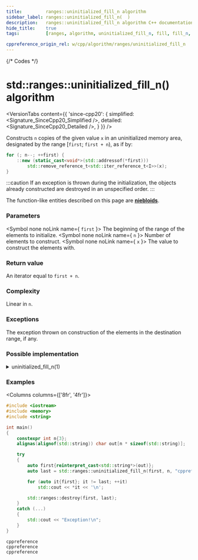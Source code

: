 ```yaml
---
title:         ranges::uninitialized_fill_n algorithm
sidebar_label: ranges::uninitialized_fill_n(  )
description:   ranges::uninitialized_fill_n algorithm C++ documentation
hide_title:    true
tags:          [ranges, algorithm, uninitialized_fill_n, fill, fill_n, uninitialized]

cppreference_origin_rel: w/cpp/algorithm/ranges/uninitialized_fill_n
---
```



{/* Codes */}


# std::ranges::uninitialized_fill_n() algorithm

<VersionTabs content={{
	'since-cpp20': {
		simplified:	<Signature_SinceCpp20_Simplified />,
		detailed:	<Signature_SinceCpp20_Detailed />,
	}
}} />

Constructs `n` copies of the given value `x` in an uninitialized memory area, designated by the range [`first`; `first + n`), as if by:
```cpp
for (; n--; ++first) {
    ::new (static_cast<void*>(std::addressof(*first)))
        std::remove_reference_t<std::iter_reference_t<I>>(x);
}
```

:::caution
If an exception is thrown during the initialization, the objects already constructed are destroyed in an unspecified order.
:::

The function-like entities described on this page are [**niebloids**](/docs/std/algo/niebloids).

### Parameters

<SymbolTable>

  <Symbol none noLink name={ <code>first</code> }>
    The beginning of the range of the elements to initialize.
  </Symbol>
  <Symbol none noLink name={ <code>n</code> }>
    Number of elements to construct.
  </Symbol>
  <Symbol none noLink name={ <code>x</code> }>
    The value to construct the elements with.
  </Symbol>

</SymbolTable>

### Return value

An iterator equal to `first + n`.

### Complexity

Linear in `n`.

### Exceptions

The exception thrown on construction of the elements in the destination range, if any.

### Possible implementation

<details>
<summary>uninitialized_fill_n(1)</summary>

```cpp
struct uninitialized_fill_n_fn
{
    template<no-throw-forward-range I, class T>
    requires std::constructible_from<std::iter_value_t<I>, const T&>
    I operator()(I first, std::iter_difference_t<I> n, const T& x) const
    {
        I rollback{first};
        try
        {
            for (; n-- > 0; ++first)
                ranges::construct_at(std::addressof(*first), x);
            return first;
        }
        catch (...) // rollback: destroy constructed elements
        {
            for (; rollback != first; ++rollback)
                ranges::destroy_at(std::addressof(*rollback));
            throw;
        }
    }
};

inline constexpr uninitialized_fill_n_fn uninitialized_fill_n{};
```

</details>

### Examples

<Columns columns={['8fr', '4fr']}>
<div>

```cpp title='Main.cpp' showLineNumbers
#include <iostream>
#include <memory>
#include <string>

int main()
{
    constexpr int n{3};
    alignas(alignof(std::string)) char out[n * sizeof(std::string)];

    try
    {
        auto first{reinterpret_cast<std::string*>(out)};
        auto last = std::ranges::uninitialized_fill_n(first, n, "cppreference");

        for (auto it{first}; it != last; ++it)
            std::cout << *it << '\n';

        std::ranges::destroy(first, last);
    }
    catch (...)
    {
        std::cout << "Exception!\n";
    }
}
```

</div>
<div>

```plaintext title="Output"
cppreference
cppreference
cppreference
```

</div>
</Columns>
